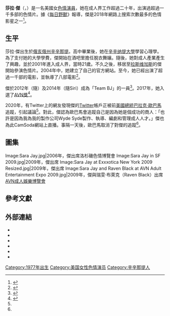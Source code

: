 {{noteTA
|G1=Show
|G2=Movie
}}
{{Adult bio
| name            = 莎拉·傑<br>Sara Jay
| gender          = female
| image           = D6B 1901 - Sara Jay (12228574954).jpg
| caption         = 傑於2014年出席[[AVN成人娛樂博覽會|AVN成人娛樂博覽會]]
| birth_name      = 
| birth           = {{birth date and age|1977|11|14}}
| location        = {{USA}}[[俄亥俄州|俄亥俄州]]，[[辛辛那提|辛辛那提]]
| death_date      = 
| death_place     = 
| spouse          = 
| height          = {{height|ft=5|in=5|wiki=yes}}
| weight          = {{convert|64|kg|lb|abbr=on}}
| measurements    = 36E-25-41（E罩杯）
| eye color       = 榛色
| hair color      = 金色，褐色
| ethnicity       = 
| alias           = Sarah Jay
| number_of_films = 1094（演員）<br>8（導演）
| homepage        = www.sarajay.com
}}
'''莎拉·傑'''（{{lang-en|Sara Jay}}，{{bd|1977年|11月14日}}）是一名美國女[[色情演員|色情演員]]，她在成人界工作超過二十年，出演過超過一千多部的色情片。據《[[每日野獸|每日野獸]]》報導，傑是2018年網路上搜索次數最多的色情影星之一<ref name="TheSun(2020-03-15)">{{cite news|url=https://www.thesun.co.uk/tvandshowbiz/11176264/barack-obama-follows-porn-star-sara-jay-on-twitter-and-people-are-losing-it/|title=OH-BAMA! Barack Obama follows porn star Sara Jay on Twitter and people are losing it|last=Power|first=Shannon|work=[[太陽報_(英國)|The Sun]]|date=2020-03-15|accessdate=2020-09-21}}</ref>。

==生平==
莎拉·傑出生於[[俄亥俄州|俄亥俄州]][[辛辛那提|辛辛那提]]。高中畢業後，她在[[辛辛纳提大學|辛辛纳提大學]]學習心理學。為了支付她的大學學費，傑開始在酒吧里擔任脫衣舞孃。隨後，她對成人產業產生了興趣，並於2001年進入成人界，當時21歲。不久之後，移居至[[拉斯维加斯|拉斯维加斯]]的傑開始參演色情片。2004年中，她建立了自己的官方網站。至今，她已經出演了超過一千部的電影，並執導了八部電影<ref name="IAFD">{{cite web|url=http://www.iafd.com/person.rme/perfid=sarajay/gender=female|title=Sara Jay|work=[[互联网成人电影数据库|互联网成人电影数据库]]|accessdate=2020-09-21}}</ref>。

傑於2012年（隨{{le|安吉麗娜·卡斯楚|Angelina Castro}}）及2014年（隨Siri）成為「Team BJ」的一員<ref>{{cite web|url=https://www.youtube.com/watch?v=lvOPzU9ZNx4|title=TeamBJ World Cup - Sara Jay & Siri|work=OfficialTeamBJ|format=Youtube|date=2014-05-15|accessdate=2020-09-21}}</ref>。2017年，她入選了[[AVN獎|AVN獎]]{{le|AVN名人堂成員列表|List of members of the AVN Hall of Fame|名人堂}}<ref>{{cite web|url=https://avn.com/business/articles/video/class-of-2017-the-new-inductees-into-the-avn-hall-of-fame-707363.html|title=Class of 2017: The AVN Hall of Fame's Newest Inductees|last=Street|first=Sharan|work=AVN|date=2017-01-17|accessdate=2020-09-21}}</ref>。

2020年，有Twitter上的網友發現傑的[[Twitter|Twitter]]帳戶正被前[[美國總統|美國總統]][[巴拉克·歐巴馬|巴拉克·歐巴馬]]追蹤，引起議論<ref name="TheSun(2020-03-15)" />。對此，傑認為歐巴馬會追蹤自己是因為她是個成功的商人：「也許是因為我為我的製作公司Wyde Syde製作、執導、編劇和管理成人人才。」傑也為此CamSoda網站上直播。事隔一天後，歐巴馬取消了對傑的追蹤<ref name="TheSun(2020-03-15)" />。

==圖集==
<gallery>
Image:Sara Jay.jpg|2006年，傑出席洛杉磯色情博覽會
Image:Sara Jay in SF 2009.jpg|2009年，傑出席{{le|異國情趣球博覽會|Exotic Erotic Ball}}
Image:Sara Jay at Exxxotica New York 2009 Resized.jpg|2009年，傑出席{{le|Exxxotica Expo|Exxxotica Expo}}
Image:Sara Jay and Raven Black at AVN Adult Entertainment Expo 2009.jpg|2009年，傑與瑞雯·布萊克（Raven Black）出席[[AVN成人娛樂博覽會|AVN成人娛樂博覽會]]
</gallery>

==參考文獻==
{{Reflist|30em}}

==外部連結==
{{Commons category|Sara Jay}}
{{portal|色情}}
* {{official website|http://www.sarajay.com/}}
* {{Instagram|the_real_sara_jay}}
* {{Twitter}}
* {{IMDb name|1071658|Sara Jay}}
* {{iafd name|id=sarajay|genero=female|nombre=Sara Jay}}
* {{afdb name|id=26329|género=female|nombre=Sara Jay}}

{{Authority control}}
{{DEFAULTSORT:Jay, Sara}}
[[Category:1977年出生|Category:1977年出生]]
[[Category:美国女性色情演员|Category:美国女性色情演员]]
[[Category:辛辛那提人|Category:辛辛那提人]]